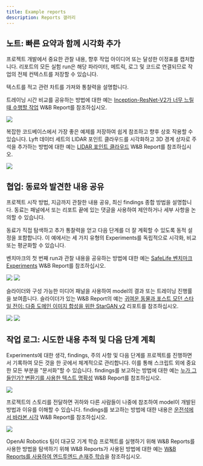 ```yaml
---
title: Example reports
description: Reports 갤러리
---
```


## 노트: 빠른 요약과 함께 시각화 추가

프로젝트 개발에서 중요한 관찰 내용, 향후 작업 아이디어 또는 달성한 이정표를 캡처합니다. 리포트의 모든 실험 run은 해당 파라미터, 메트릭, 로그 및 코드로 연결되므로 작업의 전체 컨텍스트를 저장할 수 있습니다.

텍스트를 적고 관련 차트를 가져와 통찰력을 설명합니다.

트레이닝 시간 비교를 공유하는 방법에 대한 예는 [Inception-ResNet-V2가 너무 느릴 때 수행할 작업](https://wandb.ai/stacey/estuary/reports/When-Inception-ResNet-V2-is-too-slow--Vmlldzo3MDcxMA) W&B Report를 참조하십시오.

<Frame>
    <img src="/images/reports/notes_add_quick_summary.png" max-width="90%"  />
</Frame>

복잡한 코드베이스에서 가장 좋은 예제를 저장하여 쉽게 참조하고 향후 상호 작용할 수 있습니다. Lyft 데이터 세트의 LIDAR 포인트 클라우드를 시각화하고 3D 경계 상자로 주석을 추가하는 방법에 대한 예는 [LIDAR 포인트 클라우드](https://wandb.ai/stacey/lyft/reports/LIDAR-Point-Clouds-of-Driving-Scenes--Vmlldzo2MzA5Mg) W&B Report를 참조하십시오.

<Frame>
    <img src="/images/reports/notes_add_quick_summary_save_best_examples.png" max-width="90%"  />
</Frame>

## 협업: 동료와 발견한 내용 공유

프로젝트 시작 방법, 지금까지 관찰한 내용 공유, 최신 findings 종합 방법을 설명합니다. 동료는 패널에서 또는 리포트 끝에 있는 댓글을 사용하여 제안하거나 세부 사항을 논의할 수 있습니다.

동료가 직접 탐색하고 추가 통찰력을 얻고 다음 단계를 더 잘 계획할 수 있도록 동적 설정을 포함합니다. 이 예에서는 세 가지 유형의 Experiments를 독립적으로 시각화, 비교 또는 평균화할 수 있습니다.

벤치마크의 첫 번째 run과 관찰 내용을 공유하는 방법에 대한 예는 [SafeLife 벤치마크 Experiments](https://wandb.ai/stacey/saferlife/reports/SafeLife-Benchmark-Experiments--Vmlldzo0NjE4MzM) W&B Report를 참조하십시오.

<Frame>
    <img src="/images/reports/intro_collaborate1.png"  />
</Frame>

<Frame>
    <img src="/images/reports/intro_collaborate2.png"  />
</Frame>

슬라이더와 구성 가능한 미디어 패널을 사용하여 model의 결과 또는 트레이닝 진행률을 보여줍니다. 슬라이더가 있는 W&B Report의 예는 [귀여운 동물과 포스트 모던 스타일 전이: 다중 도메인 이미지 합성을 위한 StarGAN v2](https://wandb.ai/stacey/stargan/reports/Cute-Animals-and-Post-Modern-Style-Transfer-StarGAN-v2-for-Multi-Domain-Image-Synthesis---VmlldzoxNzcwODQ) 리포트를 참조하십시오.

<Frame>
    <img src="/images/reports/intro_collaborate3.png"  />
</Frame>

<Frame>
    <img src="/images/reports/intro_collaborate4.png"  />
</Frame>

## 작업 로그: 시도한 내용 추적 및 다음 단계 계획

Experiments에 대한 생각, findings, 주의 사항 및 다음 단계를 프로젝트를 진행하면서 기록하여 모든 것을 한 곳에서 체계적으로 관리합니다. 이를 통해 스크립트 외에 중요한 모든 부분을 "문서화"할 수 있습니다. findings를 보고하는 방법에 대한 예는 [누가 그들인가? 변환기를 사용한 텍스트 명확성](https://wandb.ai/stacey/winograd/reports/Who-is-Them-Text-Disambiguation-with-Transformers--VmlldzoxMDU1NTc) W&B Report를 참조하십시오.

<Frame>
    <img src="/images/reports/intro_work_log_1.png"  />
</Frame>

프로젝트의 스토리를 전달하면 귀하와 다른 사람들이 나중에 참조하여 model이 개발된 방법과 이유를 이해할 수 있습니다. findings를 보고하는 방법에 대한 내용은 [운전석에서 바라본 시각](https://wandb.ai/stacey/deep-drive/reports/The-View-from-the-Driver-s-Seat--Vmlldzo1MTg5NQ) W&B Report를 참조하십시오.

<Frame>
    <img src="/images/reports/intro_work_log_2.png"  />
</Frame>

OpenAI Robotics 팀이 대규모 기계 학습 프로젝트를 실행하기 위해 W&B Reports를 사용한 방법을 탐색하기 위해 W&B Reports가 사용된 방법에 대한 예는 [W&B Reports를 사용하여 엔드투엔드 손재주 학습](https://bit.ly/wandb-learning-dexterity)을 참조하십시오.
